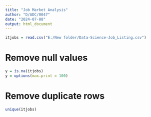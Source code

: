```yaml
---
title: "Job Market Analysis"
author: "D/ADC/0047"
date: "2024-07-08"
output: html_document
---
```


```r
itjobs = read.csv("E:/New folder/Data-Science-Job_Listing.csv")
```

# Remove null values
```r
y = is.na(itjobs)
y = options(max.print = 100)
```

# Remove duplicate rows
```r
unique(itjobs)
```

